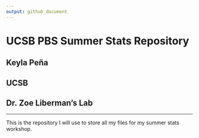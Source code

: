 ```yaml
---
output: github_document
---
```


# UCSB PBS Summer Stats Repository

## Keyla Peña
## UCSB
## Dr. Zoe Liberman's Lab

***

This is the repository I will use to store all my files for my summer stats workshop.